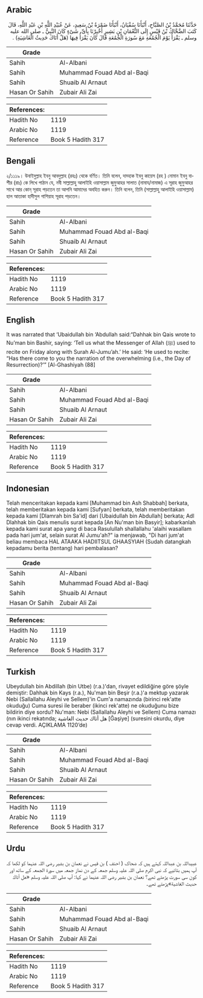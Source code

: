 ## Arabic


<div dir="rtl" lang="ar" style={{fontSize:'larger',backgroundColor:'#f8f9fa',padding:20}}>
حَدَّثَنَا مُحَمَّدُ بْنُ الصَّبَّاحِ، أَنْبَأَنَا سُفْيَانُ، أَنْبَأَنَا ضَمْرَةُ بْنُ سَعِيدٍ، عَنْ عُبَيْدِ اللَّهِ بْنِ عَبْدِ اللَّهِ، قَالَ كَتَبَ الضَّحَّاكُ بْنُ قَيْسٍ إِلَى النُّعْمَانِ بْنِ بَشِيرٍ أَخْبِرْنَا بِأَىِّ، شَىْءٍ كَانَ النَّبِيُّ ـ صلى الله عليه وسلم ـ يَقْرَأُ يَوْمَ الْجُمُعَةِ مَعَ سُورَةِ الْجُمُعَةِ قَالَ كَانَ يَقْرَأُ فِيهَا ‏(هَلْ أَتَاكَ حَدِيثُ الْغَاشِيَةِ‏)‏ ‏.‏
</div>
<div style={{backgroundColor:'#f8f9fa',padding:20, marginBottom: 10}}><table> <thead> <tr> <th>Grade</th> <th></th> </tr> </thead> <tbody> <tr><td>Sahih</td><td>Al-Albani</td></tr><tr><td>Sahih</td><td>Muhammad Fouad Abd al-Baqi</td></tr><tr><td>Sahih</td><td>Shuaib Al Arnaut</td></tr><tr><td>Hasan Or Sahih</td><td>Zubair Ali Zai</td></tr></tbody></table><table> <thead> <tr> <th>References:</th> <th></th> </tr> </thead> <tbody><tr><td>Hadith No</td><td>1119</td></tr><tr><td>Arabic No</td><td>1119</td></tr><tr><td>Reference</td><td>Book 5 Hadith 317</td></tr></tbody></table></div>

## Bengali


<div dir="ltr" lang="bn" style={{fontSize:'larger',backgroundColor:'#f8f9fa',padding:20}}>
২/১১১৯। উবাইদুল্লাহ ইবনু আবদুল্লাহ (রহঃ) থেকে বর্ণিত। তিনি বলেন, দাহ্হাক ইবনু কায়েস (রহ ) নোমান ইবনু বাশীর (রাঃ) কে লিখে পাঠান যে, নবী সাল্লাল্লাহু আলাইহি ওয়াসাল্লাম জুমুআহর সালাত (নামায/নামাজ) এ সূরাহ জুমুআহর সাথে আর কোন্ সূরাহ পড়তেন তা আপনি আমাদের অবহিত করুন। তিনি বলেন, তিনি (সাল্লাল্লাহু আলাইহি ওয়াসাল্লাম) হাল আতাকা হাদীসুল গাশিয়াহ সূরাহ পড়তেন।
</div>
<div style={{backgroundColor:'#f8f9fa',padding:20, marginBottom: 10}}><table> <thead> <tr> <th>Grade</th> <th></th> </tr> </thead> <tbody> <tr><td>Sahih</td><td>Al-Albani</td></tr><tr><td>Sahih</td><td>Muhammad Fouad Abd al-Baqi</td></tr><tr><td>Sahih</td><td>Shuaib Al Arnaut</td></tr><tr><td>Hasan Or Sahih</td><td>Zubair Ali Zai</td></tr></tbody></table><table> <thead> <tr> <th>References:</th> <th></th> </tr> </thead> <tbody><tr><td>Hadith No</td><td>1119</td></tr><tr><td>Arabic No</td><td>1119</td></tr><tr><td>Reference</td><td>Book 5 Hadith 317</td></tr></tbody></table></div>

## English


<div dir="ltr" lang="en" style={{fontSize:'larger',backgroundColor:'#f8f9fa',padding:20}}>
It was narrated that ‘Ubaidullah bin ‘Abdullah said:“Dahhak bin Qais wrote to Nu’man bin Bashir, saying: ‘Tell us what the Messenger of Allah (ﷺ) used to recite on Friday along with Surah Al-Jumu’ah.’ He said: ‘He used to recite: “Has there come to you the narration of the overwhelming (i.e., the Day of Resurrection)?’” [Al-Ghashiyah (88]
</div>
<div style={{backgroundColor:'#f8f9fa',padding:20, marginBottom: 10}}><table> <thead> <tr> <th>Grade</th> <th></th> </tr> </thead> <tbody> <tr><td>Sahih</td><td>Al-Albani</td></tr><tr><td>Sahih</td><td>Muhammad Fouad Abd al-Baqi</td></tr><tr><td>Sahih</td><td>Shuaib Al Arnaut</td></tr><tr><td>Hasan Or Sahih</td><td>Zubair Ali Zai</td></tr></tbody></table><table> <thead> <tr> <th>References:</th> <th></th> </tr> </thead> <tbody><tr><td>Hadith No</td><td>1119</td></tr><tr><td>Arabic No</td><td>1119</td></tr><tr><td>Reference</td><td>Book 5 Hadith 317</td></tr></tbody></table></div>

## Indonesian


<div dir="ltr" lang="id" style={{fontSize:'larger',backgroundColor:'#f8f9fa',padding:20}}>
Telah menceritakan kepada kami [Muhammad bin Ash Shabbah] berkata, telah memberitakan kepada kami [Sufyan] berkata, telah memberitakan kepada kami [Dlamrah bin Sa'id] dari [Ubaidullah bin Abdullah] berkata; Adl Dlahhak bin Qais menulis surat kepada [An Nu'man bin Basyir]; kabarkanlah kepada kami surat apa yang di baca Rasulullah shallallahu 'alaihi wasallam pada hari jum'at, selain surat Al Jumu'ah?" ia menjawab, "Di hari jum'at beliau membaca HAL ATAAKA HADIITSUL GHAASYIAH (Sudah datangkah kepadamu berita (tentang) hari pembalasan?
</div>
<div style={{backgroundColor:'#f8f9fa',padding:20, marginBottom: 10}}><table> <thead> <tr> <th>Grade</th> <th></th> </tr> </thead> <tbody> <tr><td>Sahih</td><td>Al-Albani</td></tr><tr><td>Sahih</td><td>Muhammad Fouad Abd al-Baqi</td></tr><tr><td>Sahih</td><td>Shuaib Al Arnaut</td></tr><tr><td>Hasan Or Sahih</td><td>Zubair Ali Zai</td></tr></tbody></table><table> <thead> <tr> <th>References:</th> <th></th> </tr> </thead> <tbody><tr><td>Hadith No</td><td>1119</td></tr><tr><td>Arabic No</td><td>1119</td></tr><tr><td>Reference</td><td>Book 5 Hadith 317</td></tr></tbody></table></div>

## Turkish


<div dir="ltr" lang="tr" style={{fontSize:'larger',backgroundColor:'#f8f9fa',padding:20}}>
Ubeydullah bin AbdiIIah (bin Utbe) (r.a.)'dan, rivayet edildiğine göre şöyle demiştir: Dahhak bin Kays (r.a.), Nu'man bin Beşir (r.a.)'a mektup yazarak Nebi (Sallallahu Aleyhi ve Sellem)'in Cum'a namazında (birinci rek'atte okuduğu) Cuma suresi ile beraber (ikinci rek'atte) ne okuduğunu bize bildirin diye sordu? Nu'man: Nebi (Sallallahu Aleyhi ve Sellem) Cuma namazı (nın ikinci rekatında; هل أتاك حديث الغاشية [Ğaşiye] (suresini okurdu, diye cevap verdi. AÇIKLAMA 1120’de)
</div>
<div style={{backgroundColor:'#f8f9fa',padding:20, marginBottom: 10}}><table> <thead> <tr> <th>Grade</th> <th></th> </tr> </thead> <tbody> <tr><td>Sahih</td><td>Al-Albani</td></tr><tr><td>Sahih</td><td>Muhammad Fouad Abd al-Baqi</td></tr><tr><td>Sahih</td><td>Shuaib Al Arnaut</td></tr><tr><td>Hasan Or Sahih</td><td>Zubair Ali Zai</td></tr></tbody></table><table> <thead> <tr> <th>References:</th> <th></th> </tr> </thead> <tbody><tr><td>Hadith No</td><td>1119</td></tr><tr><td>Arabic No</td><td>1119</td></tr><tr><td>Reference</td><td>Book 5 Hadith 317</td></tr></tbody></table></div>

## Urdu


<div dir="rtl" lang="ur" style={{fontSize:'larger',backgroundColor:'#f8f9fa',padding:20}}>
عبیداللہ بن عبداللہ کہتے ہیں کہ ضحاک ( احنف ) بن قیس نے نعمان بن بشیر رضی اللہ عنہما کو لکھا کہ آپ ہمیں بتائیے کہ نبی اکرم صلی اللہ علیہ وسلم جمعہ کے دن نماز جمعہ میں سورۃ الجمعہ کے ساتھ اور کون سی سورت پڑھتے تھے؟ نعمان بن بشیر رضی اللہ عنہما نے کہا: آپ صلی اللہ علیہ وسلم «هل أتاك حديث الغاشية»پڑھتے تھے۔
</div>
<div style={{backgroundColor:'#f8f9fa',padding:20, marginBottom: 10}}><table> <thead> <tr> <th>Grade</th> <th></th> </tr> </thead> <tbody> <tr><td>Sahih</td><td>Al-Albani</td></tr><tr><td>Sahih</td><td>Muhammad Fouad Abd al-Baqi</td></tr><tr><td>Sahih</td><td>Shuaib Al Arnaut</td></tr><tr><td>Hasan Or Sahih</td><td>Zubair Ali Zai</td></tr></tbody></table><table> <thead> <tr> <th>References:</th> <th></th> </tr> </thead> <tbody><tr><td>Hadith No</td><td>1119</td></tr><tr><td>Arabic No</td><td>1119</td></tr><tr><td>Reference</td><td>Book 5 Hadith 317</td></tr></tbody></table></div>